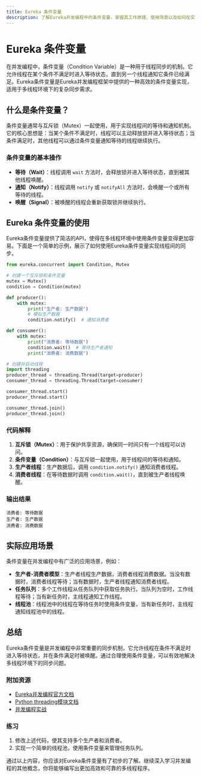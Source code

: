 ```yaml
---
title: Eureka 条件变量
description: 了解Eureka并发编程中的条件变量，掌握其工作原理、使用场景以及如何在实际编程中应用。
---
```


# Eureka 条件变量

在并发编程中，条件变量（Condition Variable）是一种用于线程同步的机制。它允许线程在某个条件不满足时进入等待状态，直到另一个线程通知它条件已经满足。Eureka条件变量是Eureka并发编程框架中提供的一种高效的条件变量实现，适用于多线程环境下的复杂同步需求。

## 什么是条件变量？

条件变量通常与互斥锁（Mutex）一起使用，用于实现线程间的等待和通知机制。它的核心思想是：当某个条件不满足时，线程可以主动释放锁并进入等待状态；当条件满足时，其他线程可以通过条件变量通知等待的线程继续执行。

### 条件变量的基本操作

- **等待（Wait）**：线程调用 `wait` 方法时，会释放锁并进入等待状态，直到被其他线程唤醒。
- **通知（Notify）**：线程调用 `notify` 或 `notifyAll` 方法时，会唤醒一个或所有等待的线程。
- **唤醒（Signal）**：被唤醒的线程会重新获取锁并继续执行。

## Eureka 条件变量的使用

Eureka条件变量提供了简洁的API，使得在多线程环境中使用条件变量变得更加容易。下面是一个简单的示例，展示了如何使用Eureka条件变量实现线程间的同步。

```python
from eureka.concurrent import Condition, Mutex

# 创建一个互斥锁和条件变量
mutex = Mutex()
condition = Condition(mutex)

def producer():
    with mutex:
        print("生产者: 生产数据")
        # 模拟生产数据
        condition.notify()  # 通知消费者

def consumer():
    with mutex:
        print("消费者: 等待数据")
        condition.wait()  # 等待生产者通知
        print("消费者: 消费数据")

# 创建并启动线程
import threading
producer_thread = threading.Thread(target=producer)
consumer_thread = threading.Thread(target=consumer)

consumer_thread.start()
producer_thread.start()

consumer_thread.join()
producer_thread.join()
```

### 代码解释

1. **互斥锁（Mutex）**：用于保护共享资源，确保同一时间只有一个线程可以访问。
2. **条件变量（Condition）**：与互斥锁一起使用，用于线程间的等待和通知。
3. **生产者线程**：生产数据后，调用 `condition.notify()` 通知消费者线程。
4. **消费者线程**：在等待数据时调用 `condition.wait()`，直到被生产者线程唤醒。

### 输出结果

```
消费者: 等待数据
生产者: 生产数据
消费者: 消费数据
```

## 实际应用场景

条件变量在并发编程中有广泛的应用场景，例如：

- **生产者-消费者模型**：生产者线程生产数据，消费者线程消费数据。当没有数据时，消费者线程等待；当有数据时，生产者线程通知消费者线程。
- **任务队列**：多个工作线程从任务队列中获取任务执行。当队列为空时，工作线程等待；当有新任务时，主线程通知工作线程。
- **线程池**：线程池中的线程在等待任务时使用条件变量，当有新任务时，主线程通知线程池中的线程。

## 总结

Eureka条件变量是并发编程中非常重要的同步机制，它允许线程在条件不满足时进入等待状态，并在条件满足时被唤醒。通过合理使用条件变量，可以有效地解决多线程环境下的同步问题。

### 附加资源

- [Eureka并发编程官方文档](https://eureka-concurrent-programming-docs.com)
- [Python threading模块文档](https://docs.python.org/3/library/threading.html)
- [并发编程实战](https://concurrent-programming-practice.com)

### 练习

1. 修改上述代码，使其支持多个生产者和消费者。
2. 实现一个简单的线程池，使用条件变量来管理任务队列。

通过以上内容，你应该对Eureka条件变量有了初步的了解。继续深入学习并发编程的其他概念，你将能够编写出更加高效和可靠的多线程程序。